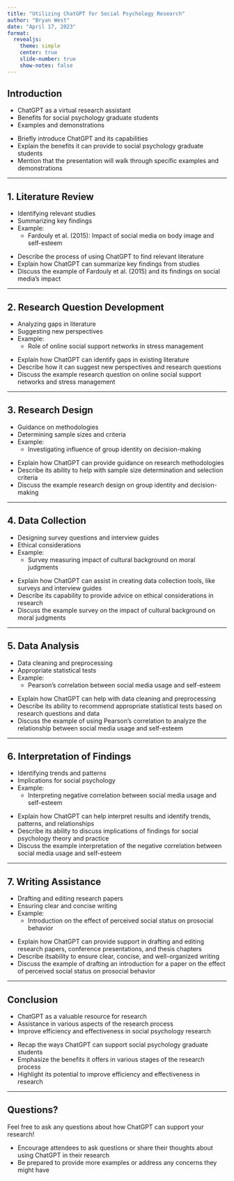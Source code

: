 ```yaml
---
title: "Utilizing ChatGPT for Social Psychology Research"
author: "Bryan West"
date: "April 17, 2023"
format: 
  revealjs:
    theme: simple
    center: true
    slide-number: true
    show-notes: false
---
```


## Introduction

-   ChatGPT as a virtual research assistant
-   Benefits for social psychology graduate students
-   Examples and demonstrations

::: notes
-   Briefly introduce ChatGPT and its capabilities
-   Explain the benefits it can provide to social psychology graduate students
-   Mention that the presentation will walk through specific examples and
    demonstrations
:::

--------------------------------------------------------------------------------

## 1. Literature Review

-   Identifying relevant studies
-   Summarizing key findings
-   Example:
    -   Fardouly et al. (2015): Impact of social media on body image and
        self-esteem

::: notes
-   Describe the process of using ChatGPT to find relevant literature
-   Explain how ChatGPT can summarize key findings from studies
-   Discuss the example of Fardouly et al. (2015) and its findings on social
    media's impact
:::

--------------------------------------------------------------------------------

## 2. Research Question Development

-   Analyzing gaps in literature
-   Suggesting new perspectives
-   Example:
    -   Role of online social support networks in stress management

::: notes
-   Explain how ChatGPT can identify gaps in existing literature
-   Describe how it can suggest new perspectives and research questions
-   Discuss the example research question on online social support networks and
    stress management
:::

--------------------------------------------------------------------------------

## 3. Research Design

-   Guidance on methodologies
-   Determining sample sizes and criteria
-   Example:
    -   Investigating influence of group identity on decision-making

::: notes
-   Explain how ChatGPT can provide guidance on research methodologies
-   Describe its ability to help with sample size determination and selection
    criteria
-   Discuss the example research design on group identity and decision-making
:::

--------------------------------------------------------------------------------

## 4. Data Collection

-   Designing survey questions and interview guides
-   Ethical considerations
-   Example:
    -   Survey measuring impact of cultural background on moral judgments

::: notes
-   Explain how ChatGPT can assist in creating data collection tools, like
    surveys and interview guides
-   Describe its capability to provide advice on ethical considerations in
    research
-   Discuss the example survey on the impact of cultural background on moral
    judgments
:::

--------------------------------------------------------------------------------

## 5. Data Analysis

-   Data cleaning and preprocessing
-   Appropriate statistical tests
-   Example:
    -   Pearson's correlation between social media usage and self-esteem

::: notes
-   Explain how ChatGPT can help with data cleaning and preprocessing
-   Describe its ability to recommend appropriate statistical tests based on
    research questions and data
-   Discuss the example of using Pearson's correlation to analyze the
    relationship between social media usage and self-esteem
:::

--------------------------------------------------------------------------------

## 6. Interpretation of Findings

-   Identifying trends and patterns
-   Implications for social psychology
-   Example:
    -   Interpreting negative correlation between social media usage and
        self-esteem

::: notes
-   Explain how ChatGPT can help interpret results and identify trends,
    patterns, and relationships
-   Describe its ability to discuss implications of findings for social
    psychology theory and practice
-   Discuss the example interpretation of the negative correlation between
    social media usage and self-esteem
:::

--------------------------------------------------------------------------------

## 7. Writing Assistance

-   Drafting and editing research papers
-   Ensuring clear and concise writing
-   Example:
    -   Introduction on the effect of perceived social status on prosocial
        behavior

::: {.notes}
- Explain how ChatGPT can provide support in drafting and editing research papers, conference presentations, and thesis chapters 
- Describe itsability to ensure clear, concise, and well-organized writing 
- Discuss the example of drafting an introduction for a paper on the effect of perceived social status on prosocial behavior
:::

--------------------------------------------------------------------------------

## Conclusion

-   ChatGPT as a valuable resource for research
-   Assistance in various aspects of the research process
-   Improve efficiency and effectiveness in social psychology research

::: notes
-   Recap the ways ChatGPT can support social psychology graduate students
-   Emphasize the benefits it offers in various stages of the research process
-   Highlight its potential to improve efficiency and effectiveness in research
:::

--------------------------------------------------------------------------------

## Questions?

Feel free to ask any questions about how ChatGPT can support your research!

::: notes
-   Encourage attendees to ask questions or share their thoughts about using
    ChatGPT in their research
-   Be prepared to provide more examples or address any concerns they might have
:::
